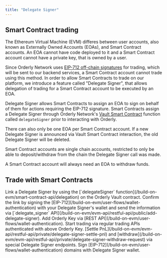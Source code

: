 ```yaml
---
title: "Delegate Signer"
---
```


## Smart Contract trading

The Ethereum Virtual Machine (EVM) differes between user accounts, also known as Externally Owned Accounts (EOAs), and Smart Contract accounts. An EOA cannot have code deployed to it and a Smart Contract account cannot have a private key, that is owned by a user.

Since Orderly Network uses [EIP-712 off-chain signatures](/build-on-evm/user-flows/wallet-authentication) for trading, which will be sent to our backend services, a Smart Contract account cannot trade using this method. In order to allow Smart Contracts to trade on our platform, we introduce a feature called "Delegate Signer", that allows delegation of trading for a Smart Contract account to be executed by an EOA.

Delegate Signer allows Smart Contracts to assign an EOA to sign on behalf of them for actions requiring the EIP-712 signature. Smart Contracts assign a Delegate Signer through Orderly Network's [Vault Smart Contract](/build-on-evm/smart-contract-api/addresses) function called `delegateSigner` prior to interacting with Orderly.

<Warning>
  There can also only be one EOA per Smart Contract account. If a new Delegate Signer is announced via Vault Smart Contract interaction, the old Delegate Signer will be deleted.

  Smart Contract accounts are single chain accounts, restricted to only be able to deposit/withdraw from the chain the Delegate Signer call was made.

  A Smart Contract account will always need an EOA to withdraw funds.
</Warning>

## Trade with Smart Contracts

<Steps>
  <Step title="Create delegate signer link">
    Link a Delegate Signer by using the [`delegateSigner` function](/build-on-evm/smart-contract-api/delegation) on the Orderly Vault contract.
  </Step>
  <Step title="Accept the link from the Delegate Signer EOA">
    Confirm the link by signing the [EIP-712](/build-on-evm/user-flows/wallet-authentication) with your Delegate Signer's wallet and send the information via [`delegate_signer` API](/build-on-evm/evm-api/restful-api/public/add-delegate-signer).
  </Step>
  <Step title="Add Orderly Key">
    Add Orderly Key via [REST API](/build-on-evm/user-flows/wallet-authentication).
  </Step>
    <Step title="Start Trading">
    Start trading via regular trading APIs authenticated with above Orderly Key.
  </Step>
      <Step title="Settle PnL/Withdraw">
    [Settle PnL](/build-on-evm/evm-api/restful-api/private/delegate-signer-settle-pnl) and [withdraw](/build-on-evm/evm-api/restful-api/private/delegate-signer-withdraw-request) via special Delegate Signer endpoints. Sign [EIP-712](/build-on-evm/user-flows/wallet-authentication) domains with Delegate Signer wallet.
  </Step>
</Steps>
